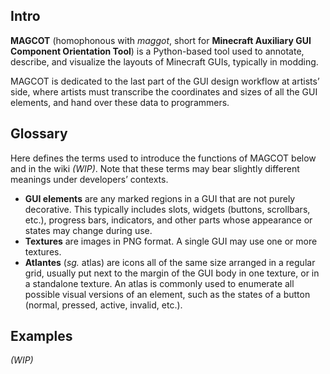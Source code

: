 == Intro ==
'''MAGCOT''' (homophonous with ''maggot'', short for '''Minecraft Auxiliary GUI Component Orientation Tool''') is a Python-based tool used to annotate, describe, and visualize the layouts of Minecraft GUIs, typically in modding.

MAGCOT is dedicated to the last part of the GUI design workflow at artists’ side, where artists must transcribe the coordinates and sizes of all the GUI elements, and hand over these data to programmers.

== Glossary ==
Here defines the terms used to introduce the functions of MAGCOT below and in the wiki ''(WIP)''. Note that these terms may bear slightly different meanings under developers’ contexts.

* '''GUI elements''' are any marked regions in a GUI that are not purely decorative. This typically includes slots, widgets (buttons, scrollbars, etc.), progress bars, indicators, and other parts whose appearance or states may change during use.
* '''Textures''' are images in PNG format. A single GUI may use one or more textures.
* '''Atlantes''' (''sg.'' atlas) are icons all of the same size arranged in a regular grid, usually put next to the margin of the GUI body in one texture, or in a standalone texture. An atlas is commonly used to enumerate all possible visual versions of an element, such as the states of a button (normal, pressed, active, invalid, etc.).

== Examples ==
''(WIP)''
